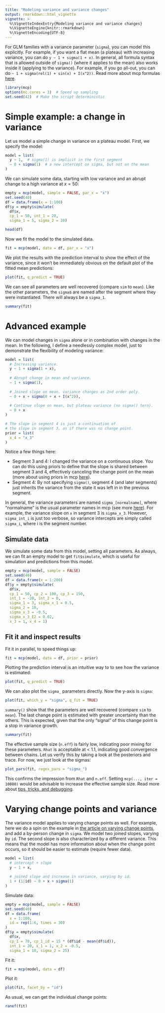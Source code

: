 ```yaml
---
title: "Modeling variance and variance changes"
output: rmarkdown::html_vignette
vignette: >
  %\VignetteIndexEntry{Modeling variance and variance changes}
  %\VignetteEngine{knitr::rmarkdown}
  %\VignetteEncoding{UTF-8}
---
```


For GLM families with a variance parameter (`sigma`), you can model this explicitly. For example, if you want a flat mean (a plateau) with increasing variance, you can do `y ~ 1 + sigma(1 + x)`. In general, all formula syntax that is allowed outside of `sigma()` (where it applies to the mean) also works inside it (applying to the variance). For example, if you go all-out, you can do `~ 1 + sigma(rel(1) + sin(x) + I(x^2))`. Read more about mcp formulas [here](../articles/formulas.html). 

```r
library(mcp)
options(mc.cores = 3)  # Speed up sampling
set.seed(42)  # Make the script deterministic
```


# Simple example: a change in variance
Let us model a simple change in variance on a plateau model. First, we specify the model:

```r
model = list(
  y ~ 1,  # sigma(1) is implicit in the first segment
  ~ 0 + sigma(1)  # a new intercept on sigma, but not on the mean
)
```

We can simulate some data, starting with low variance and an abrupt change to a high variance at $x = 50$:

```r
empty = mcp(model, sample = FALSE, par_x = "x")
set.seed(40)
df = data.frame(x = 1:100)
df$y = empty$simulate(
  df$x, 
  cp_1 = 50, int_1 = 20, 
  sigma_1 = 5, sigma_2 = 20)

head(df)
```


Now we fit the model to the simulated data.

```r
fit = mcp(model, data = df, par_x = "x")
```
We plot the results with the prediction interval to show the effect of the variance, since it won't be immediately obvious on the default plot of the fitted mean predictions:

```r
plot(fit, q_predict = TRUE)
```


We can see all parameters are well recovered (compare `sim` to `mean`). Like the other parameters, the `sigma`s are named after the segment where they were instantiated. There will always be a `sigma_1`.

```r
summary(fit)
```


# Advanced example
We can model changes in `sigma` alone or in combination with changes in the mean. In the following, I define a needlessly complex model, just to demonstrate the flexibility of modeling variance:

```r
model = list(
  # Increasing variance.
  y ~ 1 + sigma(1 + x),
  
  # Abrupt change in mean and variance.
  ~ 1 + sigma(1),
  
  # Joined slope on mean. variance changes as 2nd order poly.
  ~ 0 + x + sigma(0 + x + I(x^2)),
  
  # Continue slope on mean, but plateau variance (no sigma() tern).
  ~ 0 + x
)

# The slope in segment 4 is just a continuation of 
# the slope in segment 3, as if there was no change point.
prior = list(
  x_4 = "x_3"
)
```

Notice a few things here:

 * Segment 3 and 4: I changed the variance on a continuous slope. You can do this using priors to define that the slope is shared between segment 3 and 4, effectively canceling the change point on the mean (more about using priors in mcp [here](../articles/priors.html)).
 * Segment 4: By not specifying `sigma()`, segment 4 (and later segments) just inherits the variance from the state it was left in in the previous segment. 

In general, the variance parameters are named `sigma_[normalname]`, where "normalname" is the usual parameter names in mcp (see more [here](../articles/formulas.html)). For example, the variance slope on `x` in segment 3 is `sigma_x_3`. However, `sigma_int_i` is just too verbose, so variance intercepts are simply called `sigma_i`, where i is the segment number.



## Simulate data
We simulate some data from this model, setting all parameters. As always, we can fit an empty model to get `fit$simulate`, which is useful for simulation and predictions from this model.

```r
empty = mcp(model, sample = FALSE)
set.seed(40)
df = data.frame(x = 1:200)
df$y = empty$simulate(
  df$x,
  cp_1 = 50, cp_2 = 100, cp_3 = 150,
  int_1 = -20, int_2 = 0,
  sigma_1 = 3, sigma_x_1 = 0.5,
  sigma_2 = 10, 
  sigma_x_3 = -0.5,
  sigma_x_3_E2 = 0.02,
  x_3 = 1, x_4 = 1)
```


## Fit it and inspect results
Fit it in parallel, to speed things up:

```r
fit = mcp(model, data = df, prior = prior)
```

Plotting the prediction interval is an intuitive way to to see how the variance is estimated:

```r
plot(fit, q_predict = TRUE)
```


We can also plot the `sigma_` parameters directly. Now the y-axis is `sigma`:

```r
plot(fit, which_y = "sigma", q_fit = TRUE)
```


`summary()` show that the parameters are well recovered (compare `sim` to `mean`). The last change point is estimated with greater uncertainty than the others. This is expected, given that the only "signal" of this change point is a stop in variance growth.

```r
summary(fit)
```

The effective sample size (`n.eff`) is fairly low, indicating poor mixing for these parameters. `Rhat` is acceptable at < 1.1, indicating good convergence between chains. Let us verify this by taking a look at the posteriors and trace. For now, we just look at the sigmas:

```r
plot_pars(fit, regex_pars = "sigma_")
```

This confirms the impression from `Rhat` and `n.eff`. Setting `mcp(..., iter = 10000)` would be advisable to increase the effective sample size. Read more about [tips, tricks, and debugging](../articles/tips.html).




# Varying change points and variance
The variance model applies to varying change points as well. For example, here we do a spin on the example in [the article on varying change points](../articles/varying.html), and add a by-person change in `sigma`. We model two joined slopes, varying by `id`. The second slope is also characterized by a different variance. This means that the model has more information about when the change point occurs, so it should be easier to estimate (require fewer data).

```r
model = list(
  # intercept + slope
  y ~ 1 + x,
  
  # joined slope and increase in variance, varying by id.
  1 + (1|id) ~ 0 + x + sigma(1)
)
```

Simulate data:
```r
empty = mcp(model, sample = FALSE)
set.seed(40)
df = data.frame(
  x = 1:180,
  id = rep(1:6, times = 30)
)
df$y = empty$simulate(
  df$x, 
  cp_1 = 70, cp_1_id = 15 * (df$id - mean(df$id)),
  int_1 = 20, x_1 = 1, x_2 = -0.5,
  sigma_1 = 10, sigma_2 = 25)
```

Fit it:
```r
fit = mcp(model, data = df)
```

Plot it:
```r
plot(fit, facet_by = "id")
```


As usual, we can get the individual change points:
```r
ranef(fit)
```

